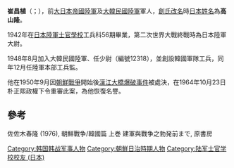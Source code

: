 '''崔昌植'''（{{lang-ko|최창식}}；{{bd|1921年||1950年|9月25日}}），前[[大日本帝國陸軍|大日本帝國陸軍]]及[[大韓民國陸軍|大韓民國陸軍]]軍人，[[創氏改名|創氏改名]]時[[日本姓名|日本姓名]]為'''高山隆'''。

1942年在[[日本陸軍士官學校|日本陸軍士官學校]]工兵科56期畢業，第二次世界大戰終戰時為日本陸軍大尉。

1948年8月加入大韓民國陸軍、任少尉（編號12318），並創設韓國軍隊工兵，同年12月任陸軍本部工兵監。

他在1950年9月因[[朝鮮戰爭|朝鮮戰爭]]開始後[[漢江大橋爆破事件|漢江大橋爆破事件]]被處決，在1964年10月23日朴正熙政權下令重審此案，為他恢復名譽。

==參考==
佐佐木春隆 (1976), 朝鮮戰争/韓國篇 上巻 建軍與戰争之勃発前まで, 原書房

[[Category:韩国韩战军事人物|Category:韩国韩战军事人物]]
[[Category:朝鮮日治時期人物|Category:朝鮮日治時期人物]]
[[Category:陆军士官学校校友_(日本)|Category:陆军士官学校校友 (日本)]]